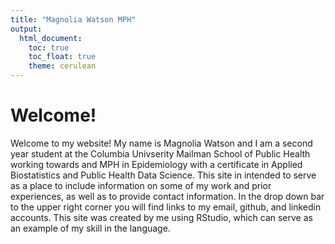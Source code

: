 ```yaml
---
title: "Magnolia Watson MPH"
output: 
  html_document:
    toc: true
    toc_float: true
    theme: cerulean
---
```


# Welcome!

Welcome to my website! My name is Magnolia Watson and I am a second year student at the Columbia Univserity Mailman School of Public Health working towards and MPH in Epidemiology with a certificate in Applied Biostatistics and Public Health Data Science. This site in intended to serve as a place to include information on some of my work and prior experiences, as well as to provide contact information. In the drop down bar to the upper right corner you will find links to my email, github, and linkedin accounts. This site was created by me using RStudio, which can serve as an example of my skill in the language.
